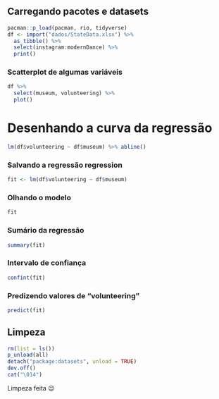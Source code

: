 ## Carregando pacotes e datasets

```r
pacman::p_load(pacman, rio, tidyverse)
df <- import("dados/StateData.xlsx") %>%
  as_tibble() %>%
  select(instagram:modernDance) %>% 
  print()
```

### Scatterplot de algumas variáveis

```r
df %>%
  select(museum, volunteering) %>%
  plot()
```

# Desenhando a curva da regressão

```r
lm(df$volunteering ~ df$museum) %>% abline()
```

### Salvando a regressão regression

```r
fit <- lm(df$volunteering ~ df$museum)
```

### Olhando o modelo

```r
fit
```

### Sumário da regressão

```r
summary(fit)
```

### Intervalo de confiança

```r
confint(fit)
```

### Predizendo valores de "volunteering"

```r
predict(fit)
```

## Limpeza

```r
rm(list = ls())
p_unload(all)
detach("package:datasets", unload = TRUE)
dev.off()
cat("\014")
```

Limpeza feita 😉
